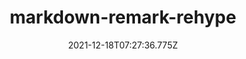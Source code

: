 ---
title: "markdown-remark-rehype"
description: ""
date: 2021-12-18T07:27:36.775Z
tags: []
cover:
  image: "/blogImages/"
  alt: ""
  caption: ""
draft: true
---